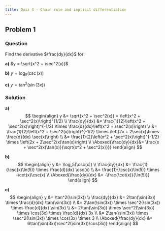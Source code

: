```yaml
---
title: Quiz 4 - Chain rule and implicit differentiation
---
```


## Problem 1
### Question
Find the derivative $\frac{dy}{dx}$ for:

**a)** $y = \sqrt{x^2 + \sec^2(x)}$

**b)** $y = \log_5(\csc(x))$

**c)** $y = \tan^2(\sin(3x))$

### Solution

**a)**
$$
\begin{align}
y &= \sqrt{x^2 + \sec^2(x)} = \left(x^2 + \sec^2(x)\right)^{1/2} \\
\frac{dy}{dx} &= \frac{1}{2}\left(x^2 + \sec^2(x)\right)^{-1/2} \times \frac{d}{dx}\left(x^2 + \sec^2(x)\right) \\
&= \frac{1}{2}\left(x^2 + \sec^2(x)\right)^{-1/2} \times \left(2x + 2\sec(x)\times \frac{d}{dx} \sec(x)\right) \\
&= \frac{1}{2}\left(x^2 + \sec^2(x)\right)^{-1/2} \times \left(2x + 2\sec^2(x)\tan(x)\right) \\
\Aboxed{\frac{dy}{dx}&= \frac{x + \sec^2(x)\tan(x)}{\sqrt{x^2 + \sec^2(x)}}}
\end{align}
$$

**b)**
$$
\begin{align}
y &= \log_5(\csc(x)) \\
\frac{dy}{dx} &= \frac{1}{\csc(x)\ln(5)} \times \frac{d}{dx} \csc(x) \\
&= \frac{1}{\csc(x)\ln(5)} \times -\cot(x)\csc(x) \\
\Aboxed{\frac{dy}{dx} &= -\frac{\cot(x)}{\ln(5)}}
\end{align}
$$

**c)**
$$
\begin{align}
y &= \tan^2(\sin(3x)) \\
\frac{dy}{dx} &= 2\tan(\sin(3x)) \times \frac{d}{dx} \tan(\sin(3x)) \\
&= 2\tan(\sin(3x)) \times \sec^2(\sin(3x)) \times \frac{d}{dx} \sin(3x) \\
&= 2\tan(\sin(3x)) \times \sec^2(\sin(3x)) \times \cos(3x) \times \frac{d}{dx} 3x \\
&= 2\tan(\sin(3x)) \times \sec^2(\sin(3x)) \times \cos(3x) \times 3 \\
\Aboxed{\frac{dy}{dx} &= 6\tan(\sin(3x))\sec^2(\sin(3x))\cos(3x)}
\end{align}
$$
